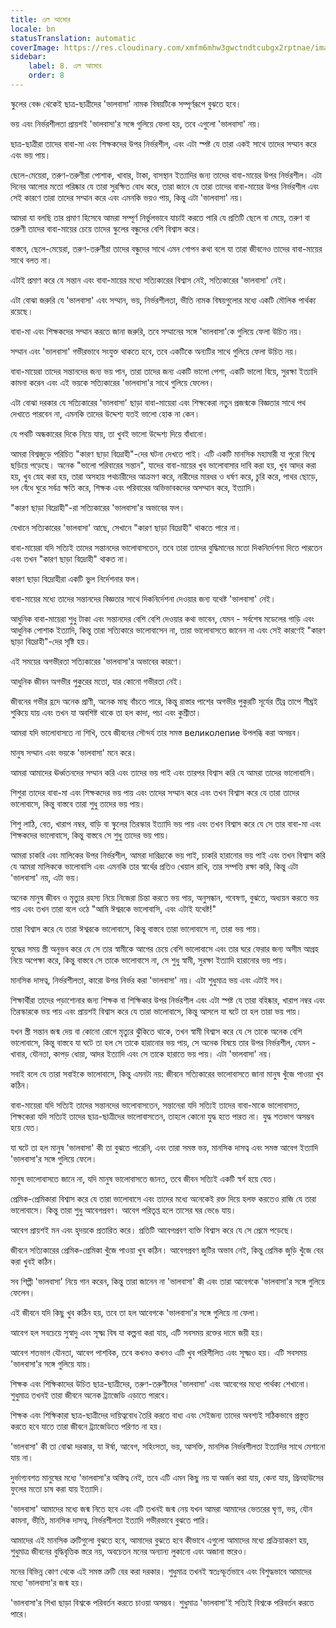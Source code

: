 ```yaml
---
title: এল আমোর
locale: bn
statusTranslation: automatic
coverImage: https://res.cloudinary.com/xmfm6mhw3gwctndtcubgx2rptnae/image/upload/v1740337243/small_cover_educacion_fundamental_a051170f1c.webp
sidebar:
    label: 8. এল আমোর
    order: 8
---
```

স্কুলের বেঞ্চ থেকেই ছাত্র-ছাত্রীদের 'ভালবাসা' নামক বিষয়টিকে সম্পূর্ণরূপে বুঝতে হবে।

ভয় এবং নির্ভরশীলতা প্রায়শই 'ভালবাসা'র সঙ্গে গুলিয়ে ফেলা হয়, তবে এগুলো 'ভালবাসা' নয়।

ছাত্র-ছাত্রীরা তাদের বাবা-মা এবং শিক্ষকদের উপর নির্ভরশীল, এবং এটা স্পষ্ট যে তারা একই সাথে তাদের সম্মান করে এবং ভয় পায়।

ছেলে-মেয়েরা, তরুণ-তরুণীরা পোশাক, খাবার, টাকা, বাসস্থান ইত্যাদির জন্য তাদের বাবা-মায়ের উপর নির্ভরশীল। এটা দিনের আলোর মতো পরিষ্কার যে তারা সুরক্ষিত বোধ করে, তারা জানে যে তারা তাদের বাবা-মায়ের উপর নির্ভরশীল এবং সেই কারণে তারা তাদের সম্মান করে এবং এমনকি ভয়ও পায়, কিন্তু এটা 'ভালবাসা' নয়।

আমরা যা বলছি তার প্রমাণ হিসেবে আমরা সম্পূর্ণ নির্ভুলভাবে যাচাই করতে পারি যে প্রতিটি ছেলে বা মেয়ে, তরুণ বা তরুণী তাদের বাবা-মায়ের চেয়ে তাদের স্কুলের বন্ধুদের বেশি বিশ্বাস করে।

বাস্তবে, ছেলে-মেয়েরা, তরুণ-তরুণীরা তাদের বন্ধুদের সাথে এমন গোপন কথা বলে যা তারা জীবনেও তাদের বাবা-মায়ের সাথে বলত না।

এটাই প্রমাণ করে যে সন্তান এবং বাবা-মায়ের মধ্যে সত্যিকারের বিশ্বাস নেই, সত্যিকারের 'ভালবাসা' নেই।

এটা বোঝা জরুরি যে 'ভালবাসা' এবং সম্মান, ভয়, নির্ভরশীলতা, ভীতি নামক বিষয়গুলোর মধ্যে একটি মৌলিক পার্থক্য রয়েছে।

বাবা-মা এবং শিক্ষকদের সম্মান করতে জানা জরুরি, তবে সম্মানের সঙ্গে 'ভালবাসা'কে গুলিয়ে ফেলা উচিত নয়।

সম্মান এবং 'ভালবাসা' গভীরভাবে সংযুক্ত থাকতে হবে, তবে একটিকে অন্যটির সাথে গুলিয়ে ফেলা উচিত নয়।

বাবা-মায়েরা তাদের সন্তানদের জন্য ভয় পান, তারা তাদের জন্য একটি ভালো পেশা, একটি ভালো বিয়ে, সুরক্ষা ইত্যাদি কামনা করেন এবং এই ভয়কে সত্যিকারের 'ভালবাসা'র সাথে গুলিয়ে ফেলেন।

এটা বোঝা দরকার যে সত্যিকারের 'ভালবাসা' ছাড়া বাবা-মায়েরা এবং শিক্ষকেরা নতুন প্রজন্মকে বিজ্ঞতার সাথে পথ দেখাতে পারবেন না, এমনকি তাদের উদ্দেশ্য যতই ভালো হোক না কেন।

যে পথটি অন্ধকারের দিকে নিয়ে যায়, তা খুবই ভালো উদ্দেশ্য দিয়ে বাঁধানো।

আমরা বিশ্বজুড়ে পরিচিত "কারণ ছাড়া বিদ্রোহী"-দের ঘটনা দেখতে পাই। এটি একটি মানসিক মহামারী যা পুরো বিশ্বে ছড়িয়ে পড়েছে। অনেক "ভালো পরিবারের সন্তান", যাদের বাবা-মায়ের খুব ভালোবাসার দাবি করা হয়, খুব আদর করা হয়, খুব স্নেহ করা হয়, তারা অসহায় পথচারীদের আক্রমণ করে, নারীদের মারধর ও ধর্ষণ করে, চুরি করে, পাথর ছোড়ে, দল বেঁধে ঘুরে সর্বত্র ক্ষতি করে, শিক্ষক এবং পরিবারের অভিভাবকদের অসম্মান করে, ইত্যাদি।

"কারণ ছাড়া বিদ্রোহী"-রা সত্যিকারের 'ভালবাসা'র অভাবের ফল।

যেখানে সত্যিকারের 'ভালবাসা' আছে, সেখানে "কারণ ছাড়া বিদ্রোহী" থাকতে পারে না।

বাবা-মায়েরা যদি সত্যিই তাদের সন্তানদের ভালোবাসতেন, তবে তারা তাদের বুদ্ধিমানের মতো দিকনির্দেশনা দিতে পারতেন এবং তখন "কারণ ছাড়া বিদ্রোহী" থাকত না।

কারণ ছাড়া বিদ্রোহীরা একটি ভুল নির্দেশনার ফল।

বাবা-মায়ের মধ্যে তাদের সন্তানদের বিজ্ঞতার সাথে দিকনির্দেশনা দেওয়ার জন্য যথেষ্ট 'ভালবাসা' নেই।

আধুনিক বাবা-মায়েরা শুধু টাকা এবং সন্তানদের বেশি বেশি দেওয়ার কথা ভাবেন, যেমন - সর্বশেষ মডেলের গাড়ি এবং আধুনিক পোশাক ইত্যাদি, কিন্তু তারা সত্যিকারে ভালোবাসেন না, তারা ভালোবাসতে জানেন না এবং সেই কারণেই "কারণ ছাড়া বিদ্রোহী"-দের সৃষ্টি হয়।

এই সময়ের অগভীরতা সত্যিকারের 'ভালবাসা'র অভাবের কারণে।

আধুনিক জীবন অগভীর পুকুরের মতো, যার কোনো গভীরতা নেই।

জীবনের গভীর হ্রদে অনেক প্রাণী, অনেক মাছ বাঁচতে পারে, কিন্তু রাস্তার পাশের অগভীর পুকুরটি সূর্যের তীব্র তাপে শীঘ্রই শুকিয়ে যায় এবং তখন যা অবশিষ্ট থাকে তা হল কাদা, পচা এবং কুশ্রীতা।

আমরা যদি ভালোবাসতে না শিখি, তবে জীবনের সৌন্দর্য তার সমস্ত великолепие উপলব্ধি করা অসম্ভব।

মানুষ সম্মান এবং ভয়কে 'ভালবাসা' মনে করে।

আমরা আমাদের ঊর্ধ্বতনদের সম্মান করি এবং তাদের ভয় পাই এবং তারপর বিশ্বাস করি যে আমরা তাদের ভালোবাসি।

শিশুরা তাদের বাবা-মা এবং শিক্ষকদের ভয় পায় এবং তাদের সম্মান করে এবং তখন বিশ্বাস করে যে তারা তাদের ভালোবাসে, কিন্তু বাস্তবে তারা শুধু তাদের ভয় পায়।

শিশু লাঠি, বেত, খারাপ নম্বর, বাড়ি বা স্কুলের তিরস্কার ইত্যাদি ভয় পায় এবং তখন বিশ্বাস করে যে সে তার বাবা-মা এবং শিক্ষকদের ভালোবাসে, কিন্তু বাস্তবে সে শুধু তাদের ভয় পায়।

আমরা চাকরি এবং মালিকের উপর নির্ভরশীল, আমরা দারিদ্র্যকে ভয় পাই, চাকরি হারানোর ভয় পাই এবং তখন বিশ্বাস করি যে আমরা মালিককে ভালোবাসি এবং এমনকি তার স্বার্থের প্রতিও খেয়াল রাখি, তার সম্পত্তি রক্ষা করি, কিন্তু এটা 'ভালবাসা' নয়, এটা ভয়।

অনেক মানুষ জীবন ও মৃত্যুর রহস্য নিয়ে নিজেরা চিন্তা করতে ভয় পায়, অনুসন্ধান, গবেষণা, বুঝতে, অধ্যয়ন করতে ভয় পায় এবং তখন তারা বলে ওঠে "আমি ঈশ্বরকে ভালোবাসি, এবং এটাই যথেষ্ট!"

তারা বিশ্বাস করে যে তারা ঈশ্বরকে ভালোবাসে, কিন্তু বাস্তবে তারা ভালোবাসে না, তারা ভয় পায়।

যুদ্ধের সময় স্ত্রী অনুভব করে যে সে তার স্বামীকে আগের চেয়ে বেশি ভালোবাসে এবং তার ঘরে ফেরার জন্য অসীম আগ্রহ নিয়ে অপেক্ষা করে, কিন্তু বাস্তবে সে তাকে ভালোবাসে না, সে শুধু স্বামী, সুরক্ষা ইত্যাদি হারানোর ভয় পায়।

মানসিক দাসত্ব, নির্ভরশীলতা, কারো উপর নির্ভর করা 'ভালবাসা' নয়। এটা শুধুমাত্র ভয় এবং এটাই সব।

শিক্ষার্থীরা তাদের পড়াশোনার জন্য শিক্ষক বা শিক্ষিকার উপর নির্ভরশীল এবং এটা স্পষ্ট যে তারা বহিষ্কার, খারাপ নম্বর এবং তিরস্কারকে ভয় পায় এবং প্রায়শই বিশ্বাস করে যে তারা ভালোবাসে, কিন্তু আসলে যা ঘটে তা হল তারা ভয় পায়।

যখন স্ত্রী সন্তান জন্ম দেয় বা কোনো রোগে মৃত্যুর ঝুঁকিতে থাকে, তখন স্বামী বিশ্বাস করে যে সে তাকে অনেক বেশি ভালোবাসে, কিন্তু বাস্তবে যা ঘটে তা হল সে তাকে হারানোর ভয় পায়, সে অনেক বিষয়ে তার উপর নির্ভরশীল, যেমন - খাবার, যৌনতা, কাপড় ধোয়া, আদর ইত্যাদি এবং সে তাকে হারাতে ভয় পায়। এটা 'ভালবাসা' নয়।

সবাই বলে যে তারা সবাইকে ভালোবাসে, কিন্তু এমনটা নয়: জীবনে সত্যিকারের ভালোবাসতে জানা মানুষ খুঁজে পাওয়া খুব কঠিন।

বাবা-মায়েরা যদি সত্যিই তাদের সন্তানদের ভালোবাসতেন, সন্তানেরা যদি সত্যিই তাদের বাবা-মাকে ভালোবাসত, শিক্ষকেরা যদি সত্যিই তাদের ছাত্র-ছাত্রীদের ভালোবাসতেন, তাহলে কোনো যুদ্ধ হতে পারত না। যুদ্ধ শতভাগ অসম্ভব হয়ে যেত।

যা ঘটে তা হল মানুষ 'ভালবাসা' কী তা বুঝতে পারেনি, এবং তারা সমস্ত ভয়, মানসিক দাসত্ব এবং সমস্ত আবেগ ইত্যাদি 'ভালবাসা'র সঙ্গে গুলিয়ে ফেলে।

মানুষ ভালোবাসতে জানে না, যদি মানুষ ভালোবাসতে জানত, তবে জীবন সত্যিই একটি স্বর্গ হয়ে যেত।

প্রেমিক-প্রেমিকারা বিশ্বাস করে যে তারা ভালোবাসে এবং তাদের মধ্যে অনেকেই রক্ত দিয়ে হলফ করতেও রাজি যে তারা ভালোবাসে। কিন্তু তারা শুধু আবেগপ্রবণ। আবেগ পরিতৃপ্ত হলে তাসের ঘর ভেঙে যায়।

আবেগ প্রায়শই মন এবং হৃদয়কে প্রতারিত করে। প্রতিটি আবেগপ্রবণ ব্যক্তি বিশ্বাস করে যে সে প্রেমে পড়েছে।

জীবনে সত্যিকারের প্রেমিক-প্রেমিকা খুঁজে পাওয়া খুব কঠিন। আবেগপ্রবণ জুটির অভাব নেই, কিন্তু প্রেমিক জুড়ি খুঁজে বের করা খুবই কঠিন।

সব শিল্পী 'ভালবাসা' নিয়ে গান করেন, কিন্তু তারা জানেন না 'ভালবাসা' কী এবং তারা আবেগকে 'ভালবাসা'র সঙ্গে গুলিয়ে ফেলেন।

এই জীবনে যদি কিছু খুব কঠিন হয়, তবে তা হল আবেগকে 'ভালবাসা'র সঙ্গে গুলিয়ে না ফেলা।

আবেগ হল সবচেয়ে সুস্বাদু এবং সূক্ষ্ম বিষ যা কল্পনা করা যায়, এটি সবসময় রক্তের দামে জয়ী হয়।

আবেগ শতভাগ যৌনতা, আবেগ পাশবিক, তবে কখনও কখনও এটি খুব পরিশীলিত এবং সূক্ষ্মও হয়। এটি সবসময় 'ভালবাসা'র সঙ্গে গুলিয়ে যায়।

শিক্ষক এবং শিক্ষিকাদের উচিত ছাত্র-ছাত্রীদের, তরুণ-তরুণীদের 'ভালবাসা' এবং আবেগের মধ্যে পার্থক্য শেখানো। শুধুমাত্র তখনই তারা জীবনে অনেক ট্র্যাজেডি এড়াতে পারবে।

শিক্ষক এবং শিক্ষিকারা ছাত্র-ছাত্রীদের দায়িত্ববোধ তৈরি করতে বাধ্য এবং সেইজন্য তাদের অবশ্যই সঠিকভাবে প্রস্তুত করতে হবে যাতে তারা জীবনে ট্র্যাজেডিতে পরিণত না হয়।

'ভালবাসা' কী তা বোঝা দরকার, যা ঈর্ষা, আবেগ, সহিংসতা, ভয়, আসক্তি, মানসিক নির্ভরশীলতা ইত্যাদির সাথে মেশানো যায় না।

দুর্ভাগ্যবশত মানুষের মধ্যে 'ভালবাসা'র অস্তিত্ব নেই, তবে এটি এমন কিছু নয় যা অর্জন করা যায়, কেনা যায়, গ্রিনহাউসের ফুলের মতো চাষ করা যায় ইত্যাদি।

'ভালবাসা' আমাদের মধ্যে জন্ম নিতে হবে এবং এটি তখনই জন্ম নেয় যখন আমরা আমাদের ভেতরের ঘৃণা, ভয়, যৌন কামনা, ভীতি, মানসিক দাসত্ব, নির্ভরশীলতা ইত্যাদি গভীরভাবে বুঝতে পারি।

আমাদের এই মানসিক ত্রুটিগুলো বুঝতে হবে, আমাদের বুঝতে হবে কীভাবে এগুলো আমাদের মধ্যে প্রক্রিয়াকরণ হয়, শুধুমাত্র জীবনের বুদ্ধিবৃত্তিক স্তরে নয়, অবচেতন মনের অন্যান্য লুকানো এবং অজানা স্তরেও।

মনের বিভিন্ন কোণ থেকে এই সমস্ত ত্রুটি বের করা দরকার। শুধুমাত্র তখনই স্বতঃস্ফূর্তভাবে এবং বিশুদ্ধভাবে আমাদের মধ্যে 'ভালবাসা'র জন্ম হয়।

'ভালবাসা'র শিখা ছাড়া বিশ্বকে পরিবর্তন করতে চাওয়া অসম্ভব। শুধুমাত্র 'ভালবাসা'ই সত্যিই বিশ্বকে পরিবর্তন করতে পারে।
